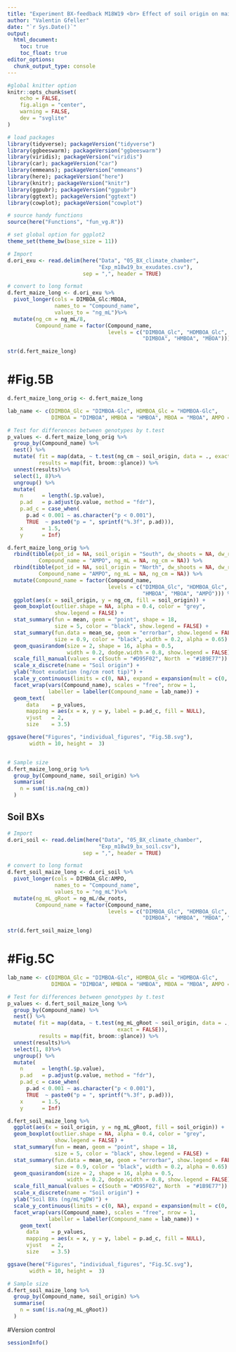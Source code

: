---
title: "Experiment BX-feedback M18W19 <br> Effect of soil origin on maize BXs"
author: "Valentin Gfeller"
date: "`r Sys.Date()`"
output: 
  html_document: 
    toc: true
    toc_float: true
editor_options: 
  chunk_output_type: console
---

```{r setup, include=FALSE}
#global knitter option
knitr::opts_chunk$set(
	echo = FALSE,
	fig.align = "center",
	warning = FALSE,
	dev = "svglite"
)

# load packages
library(tidyverse); packageVersion("tidyverse")
library(ggbeeswarm); packageVersion("ggbeeswarm")
library(viridis); packageVersion("viridis")
library(car); packageVersion("car")
library(emmeans); packageVersion("emmeans")
library(here); packageVersion("here")
library(knitr); packageVersion("knitr")
library(ggpubr); packageVersion("ggpubr")
library(ggtext); packageVersion("ggtext")
library(cowplot); packageVersion("cowplot")

# source handy functions
source(here("Functions", "fun_vg.R"))

# set global option for ggplot2
theme_set(theme_bw(base_size = 11))

```

```{r warning=FALSE, include=FALSE}
# Import
d.ori_exu <- read.delim(here("Data", "05_BX_climate_chamber",
                             "Exp_m18w19_bx_exudates.csv"),
                        sep = ",", header = TRUE)

# convert to long format
d.fert_maize_long <- d.ori_exu %>%
  pivot_longer(cols = DIMBOA_Glc:MBOA,
               names_to = "Compound_name",
               values_to = "ng_mL")%>% 
  mutate(ng_cm = ng_mL/8, 
         Compound_name = factor(Compound_name, 
                                levels = c("DIMBOA_Glc", "HDMBOA_Glc",
                                           "DIMBOA", "HMBOA", "MBOA")))

str(d.fert_maize_long)

```

# #Fig.5B
```{r fig.height=4, fig.width=13, warning=FALSE}
d.fert_maize_long_orig <- d.fert_maize_long   

lab_name <- c(DIMBOA_Glc = "DIMBOA-Glc", HDMBOA_Glc = "HDMBOA-Glc",
              DIMBOA = "DIMBOA", HMBOA = "HMBOA", MBOA = "MBOA", AMPO = "AMPO")

# Test for differences between genotypes by t.test
p_values <- d.fert_maize_long_orig %>%
  group_by(Compound_name) %>% 
  nest() %>% 
  mutate( fit = map(data, ~ t.test(ng_cm ~ soil_origin, data = ., exact = FALSE)),
          results = map(fit, broom::glance)) %>% 
  unnest(results)%>% 
  select(1, 8)%>%
  ungroup() %>% 
  mutate(
    n      = length(.$p.value),
    p.ad   = p.adjust(p.value, method = "fdr"),
    p.ad_c = case_when(
      p.ad < 0.001 ~ as.character("p < 0.001"),
      TRUE  ~ paste0("p = ", sprintf("%.3f", p.ad))),
    x      = 1.5,
    y      = Inf)

d.fert_maize_long_orig %>%
  rbind(tibble(pot_id = NA, soil_origin = "South", dw_shoots = NA, dw_roots = NA, 
          Compound_name = "AMPO", ng_mL = NA, ng_cm = NA)) %>% 
  rbind(tibble(pot_id = NA, soil_origin = "North", dw_shoots = NA, dw_roots = NA, 
          Compound_name = "AMPO", ng_mL = NA, ng_cm = NA)) %>% 
  mutate(Compound_name = factor(Compound_name, 
                                levels = c("DIMBOA_Glc", "HDMBOA_Glc", "DIMBOA",
                                           "HMBOA", "MBOA", "AMPO"))) %>% 
  ggplot(aes(x = soil_origin, y = ng_cm, fill = soil_origin)) +
  geom_boxplot(outlier.shape = NA, alpha = 0.4, color = "grey",
               show.legend = FALSE) +
  stat_summary(fun = mean, geom = "point", shape = 18, 
               size = 5, color = "black", show.legend = FALSE) +
  stat_summary(fun.data = mean_se, geom = "errorbar", show.legend = FALSE,
               size = 0.9, color = "black", width = 0.2, alpha = 0.65) +
  geom_quasirandom(size = 2, shape = 16, alpha = 0.5, 
                   width = 0.2, dodge.width = 0.8, show.legend = FALSE) +
  scale_fill_manual(values = c(South = "#D95F02", North  = "#1B9E77")) +
  scale_x_discrete(name = "Soil origin") +
  ylab("Root exudation (ng/cm root tip)") +
  scale_y_continuous(limits = c(0, NA), expand = expansion(mult = c(0, 0.16))) +
  facet_wrap(vars(Compound_name), scales = "free", nrow = 1,
             labeller = labeller(Compound_name = lab_name)) + 
  geom_text(
      data    = p_values,
      mapping = aes(x = x, y = y, label = p.ad_c, fill = NULL),
      vjust   = 2,
      size    = 3.5)

ggsave(here("Figures", "individual_figures", "Fig.5B.svg"), 
       width = 10, height =  3)


# Sample size
d.fert_maize_long_orig %>% 
  group_by(Compound_name, soil_origin) %>% 
  summarise(
    n = sum(!is.na(ng_cm))
  )
```


## Soil BXs
```{r include=FALSE}
# Import
d.ori_soil <- read.delim(here("Data", "05_BX_climate_chamber",
                             "Exp_m18w19_bx_soil.csv"),
                        sep = ",", header = TRUE)

# convert to long format
d.fert_soil_maize_long <- d.ori_soil %>%
  pivot_longer(cols = DIMBOA_Glc:AMPO,
               names_to = "Compound_name",
               values_to = "ng_mL")%>%
  mutate(ng_mL_gRoot = ng_mL/dw_roots,
         Compound_name = factor(Compound_name, 
                                levels = c("DIMBOA_Glc", "HDMBOA_Glc", 
                                           "DIMBOA", "HMBOA", "MBOA", "AMPO")))

str(d.fert_soil_maize_long)

```

# #Fig.5C
```{r fig.height=4, fig.width=13, warning=FALSE}
lab_name <- c(DIMBOA_Glc = "DIMBOA-Glc", HDMBOA_Glc = "HDMBOA-Glc",
              DIMBOA = "DIMBOA", HMBOA = "HMBOA", MBOA = "MBOA", AMPO = "AMPO")

# Test for differences between genotypes by t.test
p_values <- d.fert_soil_maize_long %>%
  group_by(Compound_name) %>% 
  nest() %>% 
  mutate( fit = map(data, ~ t.test(ng_mL_gRoot ~ soil_origin, data = ., 
                                   exact = FALSE)),
          results = map(fit, broom::glance)) %>% 
  unnest(results)%>% 
  select(1, 8)%>%
  ungroup() %>% 
  mutate(
    n      = length(.$p.value),
    p.ad   = p.adjust(p.value, method = "fdr"),
    p.ad_c = case_when(
      p.ad < 0.001 ~ as.character("p < 0.001"),
      TRUE  ~ paste0("p = ", sprintf("%.3f", p.ad))),
    x      = 1.5,
    y      = Inf)

d.fert_soil_maize_long %>%
  ggplot(aes(x = soil_origin, y = ng_mL_gRoot, fill = soil_origin)) +
  geom_boxplot(outlier.shape = NA, alpha = 0.4, color = "grey",
               show.legend = FALSE) +
  stat_summary(fun = mean, geom = "point", shape = 18, 
               size = 5, color = "black", show.legend = FALSE) +
  stat_summary(fun.data = mean_se, geom = "errorbar", show.legend = FALSE,
               size = 0.9, color = "black", width = 0.2, alpha = 0.65) +
  geom_quasirandom(size = 2, shape = 16, alpha = 0.5, 
                   width = 0.2, dodge.width = 0.8, show.legend = FALSE) +
  scale_fill_manual(values = c(South = "#D95F02", North  = "#1B9E77")) +
  scale_x_discrete(name = "Soil origin") +
  ylab("Soil BXs (ng/mL*gDW)") +
  scale_y_continuous(limits = c(0, NA), expand = expansion(mult = c(0, 0.16))) +
  facet_wrap(vars(Compound_name), scales = "free", nrow = 1,
             labeller = labeller(Compound_name = lab_name)) + 
    geom_text(
      data    = p_values,
      mapping = aes(x = x, y = y, label = p.ad_c, fill = NULL),
      vjust   = 2,
      size    = 3.5)

ggsave(here("Figures", "individual_figures", "Fig.5C.svg"), 
       width = 10, height =  3)

# Sample size
d.fert_soil_maize_long %>% 
  group_by(Compound_name, soil_origin) %>% 
  summarise(
    n = sum(!is.na(ng_mL_gRoot))
  )

```


#Version control
```{r}
sessionInfo()
```
